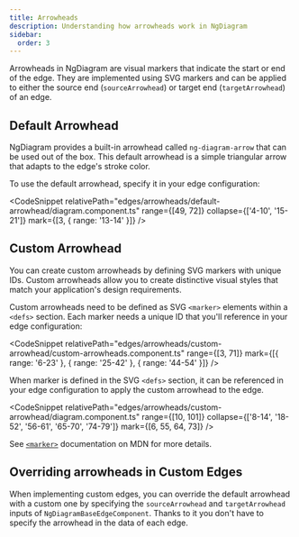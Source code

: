 ```yaml
---
title: Arrowheads
description: Understanding how arrowheads work in NgDiagram
sidebar:
  order: 3
---
```



Arrowheads in NgDiagram are visual markers that indicate the start or end of the edge. They are implemented using SVG markers and can be applied to either the source end (`sourceArrowhead`) or target end (`targetArrowhead`) of an edge.

## Default Arrowhead

NgDiagram provides a built-in arrowhead called `ng-diagram-arrow` that can be used out of the box. This default arrowhead is a simple triangular arrow that adapts to the edge's stroke color.

<DefaultArrowhead />

To use the default arrowhead, specify it in your edge configuration:

<CodeSnippet
  relativePath="edges/arrowheads/default-arrowhead/diagram.component.ts"
  range={[49, 72]}
  collapse={['4-10', '15-21']}
  mark={[3, { range: '13-14' }]}
/>

## Custom Arrowhead

You can create custom arrowheads by defining SVG markers with unique IDs. Custom arrowheads allow you to create distinctive visual styles that match your application's design requirements.

<CustomArrowhead />

Custom arrowheads need to be defined as SVG `<marker>` elements within a `<defs>` section. Each marker needs a unique ID that you'll reference in your edge configuration:

<CodeSnippet
  relativePath="edges/arrowheads/custom-arrowhead/custom-arrowheads.component.ts"
  range={[3, 71]}
  mark={[{ range: '6-23' }, { range: '25-42' }, { range: '44-54' }]}
/>

When marker is defined in the SVG `<defs>` section, it can be referenced in your edge configuration to apply the custom arrowhead to the edge.

<CodeSnippet
  relativePath="edges/arrowheads/custom-arrowhead/diagram.component.ts"
  range={[10, 101]}
  collapse={['8-14', '18-52', '56-61', '65-70', '74-79']}
  mark={[6, 55, 64, 73]}
/>

See [`<marker>`](https://developer.mozilla.org/en-US/docs/Web/SVG/Reference/Element/marker) documentation on MDN for more details.

## Overriding arrowheads in Custom Edges

When implementing custom edges, you can override the default arrowhead with a custom one by specifying the `sourceArrowhead` and `targetArrowhead` inputs of `NgDiagramBaseEdgeComponent`. Thanks to it you don't have to specify the arrowhead in the data of each edge.

<LinkCard
  title="Custom Edges"
  href="/docs/internals/edges/custom-edges"
  description="See how to implement custom edges"
/>
